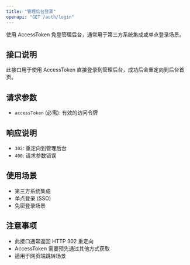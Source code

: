 ```yaml
---
title: "管理后台登录"
openapi: "GET /auth/login"
---
```


使用 AccessToken 免登管理后台，通常用于第三方系统集成或单点登录场景。

## 接口说明

此接口用于使用 AccessToken 直接登录到管理后台，成功后会重定向到后台首页。

## 请求参数

- `accessToken` (必需): 有效的访问令牌

## 响应说明

- `302`: 重定向到管理后台
- `400`: 请求参数错误

## 使用场景

- 第三方系统集成
- 单点登录 (SSO)
- 免密登录场景

## 注意事项

- 此接口通常返回 HTTP 302 重定向
- AccessToken 需要预先通过其他方式获取
- 适用于网页端跳转场景